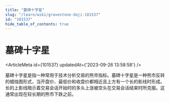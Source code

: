 ```yaml
---
title: "墓碑十字星"
slug: "/learn/wiki/gravestone-doji-101537"
id: "101537"
hide_table_of_contents: true
---
```



# 墓碑十字星

<ArticleMeta id={101537} updatedAt={'2023-09-26 13:58:58'} />
<div className='border-solid border-b border-t-0 my-4 border-[var(--ifm-color-gray-300)]' />

墓碑十字星是指一种常用于技术分析交易的熊市指标。墓碑十字星是一种熊市反转的蜡烛图形式，当开盘价、最低价和收盘价都相近且上方有一个长的影线时形成。长的上影线暗示着交易会话开始时的多头上涨被空头在交易会话结束时所克服。这通常出现在较长期的熊市下跌之前。

